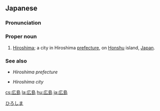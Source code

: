 {{also|廣島|广岛}}
==Japanese==
{{ja-kanjitab|ひろ|しま|yomi=kun}}

===Pronunciation===
{{ja-pron|ひろしま|acc=h|a=Ja-Hiroshima.ogg}}

===Proper noun===
{{ja-pos|ひろしま|proper|kyu=廣島}}

# [[Hiroshima]]; a city in Hiroshima [[prefecture]], on [[Honshu]] island, [[Japan]].

===See also===
* {{ja-l|広島県|ひろしまけん|Hiroshima-ken}} ''Hiroshima prefecture''
* {{ja-l|広島市|ひろしまし|Hiroshima-shi}} ''Hiroshima city''

[[Category:ja:Cities|ひろしま]]

[[cs:広島]]
[[la:広島]]
[[hu:広島]]
[[ja:広島]]